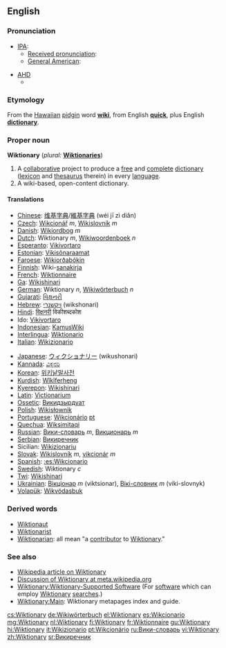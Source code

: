 {{Wikipedia}}
==English==
===Pronunciation===
*[[International Phonetic Alphabet|IPA]]:
**[[Received pronunciation]]: {{IPAchar|/ˈwɪkʃən(ə)ɹɪ/}}
**[[w:American English|General American]]: {{IPAchar|/ˈwɪkʃənɛɹi/}} 

*[[AHD]]
** {{IPAchar|/wĭkʹ shŭ nĕr´ ē/}}

{{audio|En-us-Wiktionary.ogg|Audio (US)}}
{{audio|En-us-Wiktionary-2.ogg|Audio (US, male)}}

===Etymology===
From the [[Hawaiian]] [[pidgin]] word '''[[wiki]]''', from English '''[[quick]]''', plus English '''[[dictionary]]'''.

===Proper noun===
'''Wiktionary''' (''plural:'' '''[[Wiktionaries]]''')

# A [[collaborative]] project to produce a [[free]] and [[complete]] [[dictionary]] ([[lexicon]] and [[thesaurus]] therein) in every [[language]].
# A wiki-based, open-content dictionary.

====Translations====
{{top}}
*[[Chinese]]: [[维基字典]]/[[維基字典]] (wéi jī zì diǎn)
*[[Czech]]: [[Wikcionář]] ''m'', [[Wikislovník]] ''m''
*[[Danish]]: [[Wikiordbog]] ''m''
*[[Dutch]]: Wiktionary ''m'', [[Wikiwoordenboek]] ''n''
*[[Esperanto]]: [[Vikivortaro]]
*[[Estonian]]: [[Vikisõnaraamat]]
*[[Faroese]]: [[Wikiorðabókin]]
*[[Finnish]]: Wiki-[[sanakirja]]
*[[French]]: [[Wiktionnaire]]
*[[Ga]]: [[Wikishinari]]
*[[German]]: Wiktionary ''n'', [[Wikiwörterbuch]] ''n''
*[[Gujarati]]: [[વિક્ષનરી]]
*[[Hebrew]]: [[ויקשנרי]] (wikshonari)
*[[Hindi]]: [[विक्षनरी]] विकीशब्दकोश
*Ido: [[Vikivortaro]]
*[[Indonesian]]: [[KamusWiki]]
*[[Interlingua]]: [[Wiktionario]]
*[[Italian]]: [[Wikizionario]]
{{mid}}
*[[Japanese]]: [[ウィクショナリー]] (wikushonari)
*[[Kannada]]: [[ವಿಕ್ಷನರಿ]]
*[[Korean]]: [[위키낱말사전]]
*[[Kurdish]]: [[Wîkîferheng]]
*[[Kyerepon]]: [[Wikishinari]]
*[[Latin]]: [[Victionarium]]
*[[Ossetic]]: [[Викидзырдуат]]
*[[Polish]]: [[Wikisłownik]]
*[[Portuguese]]: [[Wikcionário]] [[:pt:Wikcionário|pt]]
*[[Quechua]]: [[Wiksimitaqi]]
*[[Russian]]: [[Вики-словарь]] ''m'', [[Викционарь]] ''m''
*[[Serbian]]: [[Викиречник]]
*Sicilian: [[Wikizionariu]]
*[[Slovak]]: [[Wikislovník]] ''m'', [[vikcionár]] ''m''
*[[Spanish]]: [[:es:Wikcionario]]
*[[Swedish]]: Wiktionary ''c''
*[[Twi]]: [[Wikishinari]]
*[[Ukrainian]]: [[Вікціонар]] ''m'' (viktsionar), [[Вікі-словник]] ''m'' (viki-slovnyk)
*[[Volapük]]: [[Wikvödasbuk]]
{{bottom}}

===Derived words===
*[[Wiktionary:List of protologisms#W|Wiktionaut]]
*[[Wiktionary:List of protologisms#W|Wiktionarist]]
*[[Wiktionarian]]: all mean "a [[contribute|contributor]] to [[Wiktionary]]."

===See also===
* [[w:Wiktionary|Wikipedia article on Wiktionary]]
* [[m:Wiktionary|Discussion of Wiktionary at meta.wikipedia.org]]
* [[Wiktionary:Wiktionary-Supported Software]]  (For [[software]] which can employ [[Wiktionary]] [[search|searches]].)
* [[Wiktionary:Main]]: Wiktionary metapages index and guide.

[[cs:Wiktionary]]
[[de:Wikiwörterbuch]]
[[el:Wiktionary]]
[[es:Wikcionario]]
[[mg:Wiktionary]]
[[nl:Wiktionary]]
[[fi:Wiktionary]]
[[fr:Wiktionnaire]]
[[gu:Wiktionary]]
[[hi:Wiktionary]]
[[it:Wikizionario]]
[[pt:Wikcionário]]
[[ru:Вики-словарь]]
[[vi:Wiktionary]]
[[zh:Wiktionary]]
[[sr:Викиречник]]
